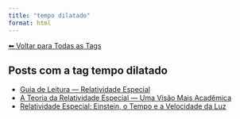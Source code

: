 ```yaml
---
title: "tempo dilatado"
format: html
---
```


[⬅ Voltar para Todas as Tags](../tags.qmd)

## Posts com a tag **tempo dilatado**

- [Guia de Leitura — Relatividade Especial](/posts/fisica/guia-relatividade-especial.html)
- [A Teoria da Relatividade Especial — Uma Visão Mais Acadêmica](/posts/fisica/relatividade-especial-academico.html)
- [Relatividade Especial: Einstein, o Tempo e a Velocidade da Luz](/posts/fisica/relatividade-especial.html)
